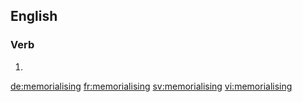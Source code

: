 ==English==

===Verb===
{{head|en|present participle}}

# {{present participle of|memorialise|lang=en}}

[[de:memorialising]]
[[fr:memorialising]]
[[sv:memorialising]]
[[vi:memorialising]]